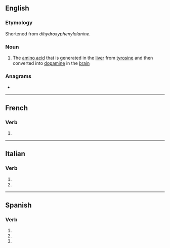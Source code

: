 {{also|dopá|döpa}}
==English==

===Etymology===
Shortened from ''dihydroxyphenylalanine''.

===Noun===
{{en-noun|-}}

# The [[amino acid]] {{m|en|dihydroxyphenylalanine}} that is generated in the [[liver]] from [[tyrosine]] and then converted into [[dopamine]] in the [[brain]]

===Anagrams===
* {{anagrams|en|APOD|DAPO|DPOA|PAOD|apod}}

----

==French==

===Verb===
{{fr-verb-form}}

# {{inflection of|doper||3|s|phis|lang=fr}}

----

==Italian==

===Verb===
{{head|it|verb form}}

# {{inflection of|dopare||3|s|pres|indc|lang=it}}
# {{inflection of|dopare||2|s|impr|lang=it}}

----

==Spanish==

===Verb===
{{head|es|verb form}}

# {{es-verb form of|ending=ar|mood=imperative|sense=affirmative|pers=2|formal=no|number=singular|dopar}}
# {{es-verb form of|ending=ar|mood=indicative|tense=present|pers=2|formal=yes|number=singular|dopar}}
# {{es-verb form of|ending=ar|mood=indicative|tense=present|pers=3|number=singular|dopar}}